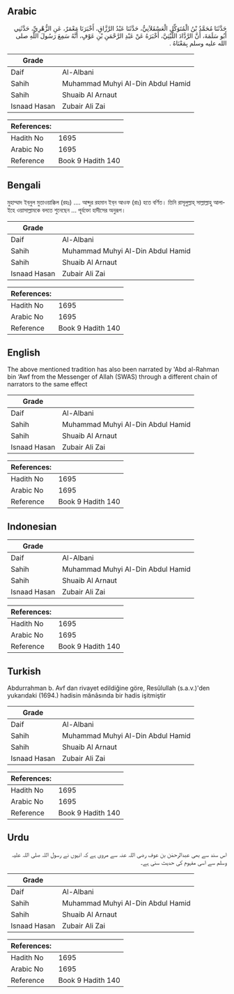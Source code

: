 ## Arabic


<div dir="rtl" lang="ar" style={{fontSize:'larger',backgroundColor:'#f8f9fa',padding:20}}>
حَدَّثَنَا مُحَمَّدُ بْنُ الْمُتَوَكِّلِ الْعَسْقَلاَنِيُّ، حَدَّثَنَا عَبْدُ الرَّزَّاقِ، أَخْبَرَنَا مَعْمَرٌ، عَنِ الزُّهْرِيِّ، حَدَّثَنِي أَبُو سَلَمَةَ، أَنَّ الرَّدَّادَ اللَّيْثِيَّ، أَخْبَرَهُ عَنْ عَبْدِ الرَّحْمَنِ بْنِ عَوْفٍ، أَنَّهُ سَمِعَ رَسُولَ اللَّهِ صلى الله عليه وسلم بِمَعْنَاهُ ‏.‏
</div>
<div style={{backgroundColor:'#f8f9fa',padding:20, marginBottom: 10}}><table> <thead> <tr> <th>Grade</th> <th></th> </tr> </thead> <tbody> <tr><td>Daif</td><td>Al-Albani</td></tr><tr><td>Sahih</td><td>Muhammad Muhyi Al-Din Abdul Hamid</td></tr><tr><td>Sahih</td><td>Shuaib Al Arnaut</td></tr><tr><td>Isnaad Hasan</td><td>Zubair Ali Zai</td></tr></tbody></table><table> <thead> <tr> <th>References:</th> <th></th> </tr> </thead> <tbody><tr><td>Hadith No</td><td>1695</td></tr><tr><td>Arabic No</td><td>1695</td></tr><tr><td>Reference</td><td>Book 9 Hadith 140</td></tr></tbody></table></div>

## Bengali


<div dir="ltr" lang="bn" style={{fontSize:'larger',backgroundColor:'#f8f9fa',padding:20}}>
মুহাম্মাদ ইব্‌নুল মুতাওয়াক্কিল (রহঃ) .... আব্দুর রহমান ইব্‌ন আওফ (রাঃ) হতে বর্ণিত। তিনি রাসূলুল্লাহ্‌ সাল্লাল্লাহু আলাইহে ওয়াসাল্লামকে বলতে শুনেছেন ... পূর্বক্তো হাদীসের অনুরূপ।
</div>
<div style={{backgroundColor:'#f8f9fa',padding:20, marginBottom: 10}}><table> <thead> <tr> <th>Grade</th> <th></th> </tr> </thead> <tbody> <tr><td>Daif</td><td>Al-Albani</td></tr><tr><td>Sahih</td><td>Muhammad Muhyi Al-Din Abdul Hamid</td></tr><tr><td>Sahih</td><td>Shuaib Al Arnaut</td></tr><tr><td>Isnaad Hasan</td><td>Zubair Ali Zai</td></tr></tbody></table><table> <thead> <tr> <th>References:</th> <th></th> </tr> </thead> <tbody><tr><td>Hadith No</td><td>1695</td></tr><tr><td>Arabic No</td><td>1695</td></tr><tr><td>Reference</td><td>Book 9 Hadith 140</td></tr></tbody></table></div>

## English


<div dir="ltr" lang="en" style={{fontSize:'larger',backgroundColor:'#f8f9fa',padding:20}}>
The above mentioned tradition has also been narrated by 'Abd al-Rahman bin ‘Awf from the Messenger of Allah (SWAS) through a different chain of narrators to the same effect
</div>
<div style={{backgroundColor:'#f8f9fa',padding:20, marginBottom: 10}}><table> <thead> <tr> <th>Grade</th> <th></th> </tr> </thead> <tbody> <tr><td>Daif</td><td>Al-Albani</td></tr><tr><td>Sahih</td><td>Muhammad Muhyi Al-Din Abdul Hamid</td></tr><tr><td>Sahih</td><td>Shuaib Al Arnaut</td></tr><tr><td>Isnaad Hasan</td><td>Zubair Ali Zai</td></tr></tbody></table><table> <thead> <tr> <th>References:</th> <th></th> </tr> </thead> <tbody><tr><td>Hadith No</td><td>1695</td></tr><tr><td>Arabic No</td><td>1695</td></tr><tr><td>Reference</td><td>Book 9 Hadith 140</td></tr></tbody></table></div>

## Indonesian


<div dir="ltr" lang="id" style={{fontSize:'larger',backgroundColor:'#f8f9fa',padding:20}}>

</div>
<div style={{backgroundColor:'#f8f9fa',padding:20, marginBottom: 10}}><table> <thead> <tr> <th>Grade</th> <th></th> </tr> </thead> <tbody> <tr><td>Daif</td><td>Al-Albani</td></tr><tr><td>Sahih</td><td>Muhammad Muhyi Al-Din Abdul Hamid</td></tr><tr><td>Sahih</td><td>Shuaib Al Arnaut</td></tr><tr><td>Isnaad Hasan</td><td>Zubair Ali Zai</td></tr></tbody></table><table> <thead> <tr> <th>References:</th> <th></th> </tr> </thead> <tbody><tr><td>Hadith No</td><td>1695</td></tr><tr><td>Arabic No</td><td>1695</td></tr><tr><td>Reference</td><td>Book 9 Hadith 140</td></tr></tbody></table></div>

## Turkish


<div dir="ltr" lang="tr" style={{fontSize:'larger',backgroundColor:'#f8f9fa',padding:20}}>
Abdurrahman b. Avf dan rivayet edildiğine göre, Resûlullah (s.a.v.)'den yukarıdaki (1694.) hadisin mânâsında bir hadis işitmiştir
</div>
<div style={{backgroundColor:'#f8f9fa',padding:20, marginBottom: 10}}><table> <thead> <tr> <th>Grade</th> <th></th> </tr> </thead> <tbody> <tr><td>Daif</td><td>Al-Albani</td></tr><tr><td>Sahih</td><td>Muhammad Muhyi Al-Din Abdul Hamid</td></tr><tr><td>Sahih</td><td>Shuaib Al Arnaut</td></tr><tr><td>Isnaad Hasan</td><td>Zubair Ali Zai</td></tr></tbody></table><table> <thead> <tr> <th>References:</th> <th></th> </tr> </thead> <tbody><tr><td>Hadith No</td><td>1695</td></tr><tr><td>Arabic No</td><td>1695</td></tr><tr><td>Reference</td><td>Book 9 Hadith 140</td></tr></tbody></table></div>

## Urdu


<div dir="rtl" lang="ur" style={{fontSize:'larger',backgroundColor:'#f8f9fa',padding:20}}>
اس سند سے بھی عبدالرحمٰن بن عوف رضی اللہ عنہ سے مروی ہے کہ انہوں نے رسول اللہ صلی اللہ علیہ وسلم سے اسی مفہوم کی حدیث سنی ہے۔
</div>
<div style={{backgroundColor:'#f8f9fa',padding:20, marginBottom: 10}}><table> <thead> <tr> <th>Grade</th> <th></th> </tr> </thead> <tbody> <tr><td>Daif</td><td>Al-Albani</td></tr><tr><td>Sahih</td><td>Muhammad Muhyi Al-Din Abdul Hamid</td></tr><tr><td>Sahih</td><td>Shuaib Al Arnaut</td></tr><tr><td>Isnaad Hasan</td><td>Zubair Ali Zai</td></tr></tbody></table><table> <thead> <tr> <th>References:</th> <th></th> </tr> </thead> <tbody><tr><td>Hadith No</td><td>1695</td></tr><tr><td>Arabic No</td><td>1695</td></tr><tr><td>Reference</td><td>Book 9 Hadith 140</td></tr></tbody></table></div>
